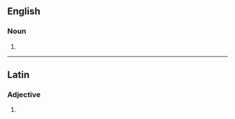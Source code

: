 {{also|hepáticas}}
==English==

===Noun===
{{head|en|noun plural form}}

# {{plural of|hepatica|lang=en}}

----

==Latin==

===Adjective===
{{la-adj-form|hēpaticās}}

# {{inflection of|hēpaticus||acc|f|p|lang=la}}